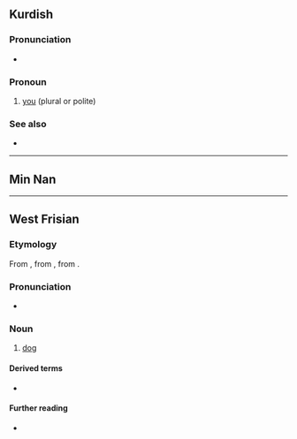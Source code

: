 {{also|Appendix:Variations of "hun"}}
==Kurdish==

===Pronunciation===
* {{rhymes|ku|uːn}}

===Pronoun===
{{head|ku|pronoun}}

# [[you]] (plural or polite)

===See also===
* {{l|ku|tu}}

----

==Min Nan==
{{zh-see|雲|poj}}

----

==West Frisian==

===Etymology===
From {{inh|fy|ofs|hund}}, from {{inh|fy|gem-pro|*hundaz}}, from {{der|fy|ine-pro|*ḱwṓ}}.

===Pronunciation===
* {{IPA|fy|/huːn/|/hun/}}

===Noun===
{{fy-noun|c|hûnen|hûntsje}}

# {{topics|fy|Canids}} [[dog]]

====Derived terms====
* {{l|fy|seehûn}}

====Further reading====
* {{R:WFT|41813}}